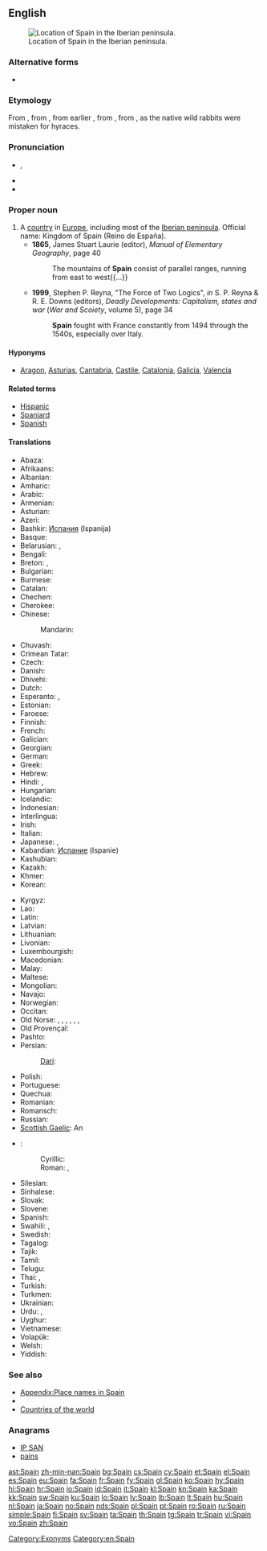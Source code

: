 ==English==
{{wikipedia}}
[[File:España-loc.svg|thumb|Location of Spain in the Iberian peninsula.]]

===Alternative forms===
* {{l|en|Spayen}} {{qualifier|obsolete}}

===Etymology===
From {{etyl|xno}} {{term|Espayne|lang=xno}}, from {{etyl|LL.}} {{term|Spania|lang=la}}, from earlier {{etyl|la}} {{term|Hispania|Hispānia|lang=la}}, from {{etyl|grc}} {{term|tr=Hispania|Ἱσπανία|lang=grc}}, from {{etyl|phn}} {{term|tr=ay-shaphanim|lang=phn|sc=Phnx|lit=[[hyrax]] isle}}, as the native wild rabbits were mistaken for hyraces.

===Pronunciation===
* {{a|UK|US}} {{IPA|/speɪn/}}, {{X-SAMPA|/speIn/}}
* {{audio|en-us-Spain.ogg|Audio (US)}}
* {{rhymes|eɪn}}

===Proper noun===
{{en-proper noun}}

# A [[country]] in [[Europe]], including most of the [[Iberian peninsula]]. Official name: Kingdom of Spain (Reino de España).
#* '''1865''', James Stuart Laurie (editor), ''Manual of Elementary Geography'', page 40
#*: The mountains of '''Spain''' consist of parallel ranges, running from east to west{{...}}
#* '''1999''', Stephen P. Reyna, "The Force of Two Logics", ''in'' S. P. Reyna & R. E. Downs (editors), ''Deadly Developments: Capitalism, states and war'' (''War and Scoiety'', volume 5), page 34
#*: '''Spain''' fought with France constantly from 1494 through the 1540s, especially over Italy.

====Hyponyms====
* {{sense|country}} [[Aragon]], [[Asturias]], [[Cantabria]], [[Castile]], [[Catalonia]], [[Galicia]], [[Valencia]]

====Related terms====
* [[Hispanic]]
* [[Spaniard]]
* [[Spanish]]

====Translations====
{{trans-top|country in Europe}}
* Abaza: {{t|abq|Испания|tr=Ispanija}}
* Afrikaans: {{t|af|Spanje}}
* Albanian: {{t+|sq|Spanja|xs=Albanian}}
* Amharic: {{t|am|ስጳንያ|tr=spanya|sc=Ethi}}
* Arabic: {{t+|ar|إسبانية|f|tr='isbánya}}
* Armenian: {{t+|hy|Իսպանիա|tr=Ispania}}
* Asturian: {{t|ast|España|f}}
* Azeri: {{t|az|İspaniya}}
* Bashkir: [[Испания]] (Ispanija)
* Basque: {{t|eu|Espainia}}
* Belarusian: {{t-|be|Іспанія|f|tr=Ispánija|xs=Belarusian}}, {{t|be|Гішпанія|f|tr=Hišpánija|xs=Belarusian}} {{qualifier|Taraškevica orthography}}
* Bengali: {{t|bn|স্পেন|tr=spen|sc=Beng}}
* Breton: {{t|br|Spagn}}, {{t|br|Bro-Spagn}}
* Bulgarian: {{t+|bg|Испания|f|tr=Ispánija}}
* Burmese: {{t|my|စပိန်နိုင်ငံ|sc=Mymr}}
* Catalan: {{t|ca|Espanya|f}}
* Chechen: {{t|ce|Испани|tr=Ispani}}
* Cherokee: {{t|chr|ᏍᏆᏂᏱ|tr=Squaniyi|sc=Cher}}
* Chinese:
*: Mandarin: {{t-|cmn|西班牙|tr=Xībānyă|sc=Hani}}
* Chuvash: {{t|cv|Испани|tr=Ispani}}
* Crimean Tatar: {{tø|crh|İspaniya}}
* Czech: {{t+|cs|Španělsko|n}}
* Danish: {{t+|da|Spanien}}
* Dhivehi: {{t|dv|ސްޕެއިން|tr=Spe’in}}
* Dutch: {{t+|nl|Spanje}}
* Esperanto: {{t+|eo|Hispanio|xs=Esperanto}}, {{t-|eo|Hispanujo|xs=Esperanto}}
* Estonian: {{t+|et|Hispaania}}
* Faroese: {{t-|fo|Spania|n|xs=Faroese}}
* Finnish: {{t+|fi|Espanja}}
* French: {{t+|fr|Espagne|f}}
* Galician: {{t|gl|España|f}}
* Georgian: {{t|ka|ესპანეთი|tr=espanet‘i|sc=Geor}}
* German: {{t+|de|Spanien|n}}
* Greek: {{t+|el|Ισπανία|f|tr=Ispanía}}
* Hebrew: {{t|he|ספרד|tr=sfarad|sc=Hebr}}
* Hindi: {{t|hi|स्पेन|tr=spen|sc=Deva}}, {{t|hi|इस्पैन|tr=ispen|sc=Deva}}
* Hungarian: {{t+|hu|Spanyolország}}
* Icelandic: {{t+|is|Spánn|m}}
* Indonesian: {{t-|id|Spanyol|xs=Indonesian}}
* Interlingua: {{t|ia|Espania}}
* Irish: {{t|ga|Spáinn|f|alt=An Spáinn}}
* Italian: {{t+|it|Spagna|f}}
* Japanese: {{t+|ja|スペイン|tr=Supéin}}, {{t+|ja|西班牙|tr=Supéin}} {{qualifier|obsolete}}
* Kabardian: [[Испание]] (Ispanie)
* Kashubian: {{t|csb|Szpańskô}}
* Kazakh: {{t-|kk|Испания|tr=Ispanija|sc=Cyrl|xs=Kazakh}}
* Khmer: {{t|km|អេស្ប៉ាញ|tr=’ēspāña|sc=Khmr}}
* Korean: {{t|ko|스페인|tr=Seupein|sc=Kore}}
{{trans-mid}}
* Kyrgyz: {{t|ky|Испания|tr=Ispanija|sc=Cyrl}}
* Lao: {{t|lo|ເອັສປາຍ|sc=Laoo}}
* Latin: {{t+|la|Hispania|f}}
* Latvian: {{t+|lv|Spānija|f|xs=Latvian}}
* Lithuanian: {{t+|lt|Ispanija|f|xs=Lithuanian}}
* Livonian: {{t|liv|Spāņmō}}
* Luxembourgish: {{t|lb|Spuenien|n}}
* Macedonian: {{t|mk|Шпанија|f|tr=Špánija|sc=Cyrl}}
* Malay: {{t|ms|Sepanyol}}
* Maltese: {{t-|mt|Spanja|xs=Maltese}}
* Mongolian: {{t|mn|Испани|tr=Ispani|sc=Cyrl|xs=Mongolian}}
* Navajo: {{tø|nv|Dibé diníí bikéyah}}
* Norwegian: {{t+|no|Spania}}
* Occitan: {{t+|oc|Espanha|f|xs=Occitan}}
* Old Norse: {{tø|non|Ispanía}}, {{tø|non|Ispaníaland|n}}, {{tø|non|Spánn|m}}, {{tø|non|Spánland|n}}, {{tø|non|Spánaland|n}}, {{tø|non|Spanía|n}}, {{tø|non|Spaníaland|n}}
* Old Provençal: {{tø|pro|Espagna}}
* Pashto: {{t-|ps|اسپانيا|f|tr=Ispānyā|sc=ps-Arab|xs=Pashto}}
* Persian: {{t|fa|اسپانیا|tr=Espâniya|sc=fa-Arab}}
*: [[Dari]]: {{t|fa|هسپانیه|tr=Hespâniye|sc=fa-Arab}}
* Polish: {{t+|pl|Hiszpania|f}}
* Portuguese: {{t+|pt|Espanha|f}}
* Quechua: {{t-|qu|Ispaña|xs=Quechua}}
* Romanian: {{t+|ro|Spania|f}}
* Romansch: {{t|rm|Spagna|f}}
* Russian: {{t+|ru|Испания|f|tr=Ispánija}}
* [[Scottish Gaelic]]: An {{t|gd|Spàinn|f}}
* {{ttbc|sh}}:
*: Cyrillic: {{t|sh|Шпанија|f|sc=Cyrl}}
*: Roman: {{t|sh|Španija|f}}, {{t|sh|Španjolska|f}}
* Silesian: {{tø|szl|Szpańijo|f}}
* Sinhalese: {{t|si|ස්පාඤ්ඤය|tr=spāññaya|sc=Sinh}}
* Slovak: {{t|sk|Španielsko|n}}
* Slovene: {{t+|sl|Španija|f}}
* Spanish: {{t+|es|España|f}}
* Swahili: {{t+|sw|Uhispani|xs=Swahili}}, {{t|sw|Uspanya}}
* Swedish: {{t+|sv|Spanien}}
* Tagalog: {{t|tl|Espanya}}
* Tajik: {{t|tg|Испониё|tr=Isponiyo|sc=Cyrl}}
* Tamil: {{t|ta|ஸ்பெயின்|tr=speyin|sc=Taml}}
* Telugu: {{t|te|స్పెయిన|tr=speyin|sc=Telu}}
* Thai: {{t|th|สเปน|tr=spēn|sc=Thai}}, {{t|th|ประเทศสเปน|tr=bpràtêt sàbpen}}
* Turkish: {{t+|tr|İspanya}}
* Turkmen: {{t|tk|Ispaniýa}}
* Ukrainian: {{t+|uk|Іспанія|f|tr=Ispánija|xs=Ukrainian}}
* Urdu: {{t|ur|سپین|tr=spen|sc=ur-Arab}}, {{t|ur|اسپین|tr=ispen|sc=ur-Arab}}
* Uyghur: {{t|ug|ئىسپانىيە|tr=Ispaniyä}}
* Vietnamese: {{t|vi|Tây Ban Nha|xs=Vietnamese}}
* Volapük: {{t|vo|Spanyän}}
* Welsh: {{t-|cy|Sbaen|f|xs=Welsh}}
* Yiddish: {{t-|yi|שפּאַניע|tr=shpanye|xs=Yiddish}}
{{trans-bottom}}

===See also===
* [[Appendix:Place names in Spain]]
* {{list|en|countries of Europe}}
* [[Appendix:Countries of the world|Countries of the world]]

===Anagrams===
* [[IP SAN#English|IP SAN]]
* [[pains#English|pains]]

[[Category:Exonyms]]
[[Category:en:Spain]]

[[ast:Spain]]
[[zh-min-nan:Spain]]
[[bg:Spain]]
[[cs:Spain]]
[[cy:Spain]]
[[et:Spain]]
[[el:Spain]]
[[es:Spain]]
[[eu:Spain]]
[[fa:Spain]]
[[fr:Spain]]
[[fy:Spain]]
[[gl:Spain]]
[[ko:Spain]]
[[hy:Spain]]
[[hi:Spain]]
[[hr:Spain]]
[[io:Spain]]
[[id:Spain]]
[[it:Spain]]
[[kl:Spain]]
[[kn:Spain]]
[[ka:Spain]]
[[kk:Spain]]
[[sw:Spain]]
[[ku:Spain]]
[[lo:Spain]]
[[lv:Spain]]
[[lb:Spain]]
[[lt:Spain]]
[[hu:Spain]]
[[nl:Spain]]
[[ja:Spain]]
[[no:Spain]]
[[nds:Spain]]
[[pl:Spain]]
[[pt:Spain]]
[[ro:Spain]]
[[ru:Spain]]
[[simple:Spain]]
[[fi:Spain]]
[[sv:Spain]]
[[ta:Spain]]
[[th:Spain]]
[[tg:Spain]]
[[tr:Spain]]
[[vi:Spain]]
[[vo:Spain]]
[[zh:Spain]]
